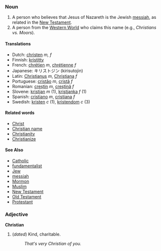 ===Noun===
# A person who believes that Jesus of Nazareth is the Jewish [[messiah]], as related in the [[New Testament]].
# A person from the [[Western World]] who claims this name (e.g., ''Christians vs. Moors'').

====Translations====
*Dutch: [[christen]] ''m, f''
*Finnish: [[kristitty]]
*French: [[chrétien]] ''m'', [[chrétienne]] ''f''
*Japanese: キリストジン (kirisutojin)
*Latin: [[Christianus]] ''m'', [[Christiana]] ''f''
*Portuguese: [[cristão]] ''m'', [[cristã]] ''f''
*Romanian: [[creştin]] ''m'', [[creştină]] ''f''
*Slovene: [[kristjan]] ''m'' (1), [[kristjanka]] ''f'' (1)
*Spanish: [[cristiano]] ''m'', [[cristiana]] ''f''
*Swedish: [[kristen]] ''c'' (1), [[kristendom]] ''c'' (3)

====Related words====

*[[Christ]]
*[[Christian name]]
*[[Christianity]]
*[[Christianize]]

====See Also====
*[[Catholic]]
*[[fundamentalist]]
*[[Jew]]
*[[messiah]]
*[[Mormon]]
*[[Muslim]]
*[[New Testament]]
*[[Old Testament]]
*[[Protestant]]

===Adjective===
'''Christian'''

# (''dated'') Kind, charitable.
#: ''That's very Christian of you.''